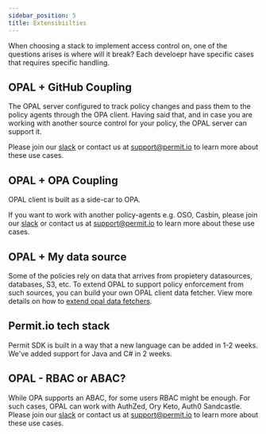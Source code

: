 ```yaml
---
sidebar_position: 5
title: Extensibiilties
---
```


When choosing a stack to implement access control on, one of the questions arises is where will it break? 
Each develoepr have specific cases that requires specific handling.

## OPAL + GitHub Coupling

The OPAL server configured to track policy changes and pass them to the policy agents through the OPA client.
Having said that, and in case you are working with another source control for your policy, the OPAL server can support it.

Please join our [slack](https://bit.ly/opal-slack) or contact us at [support@permit.io](mailto:support@permit.io) to learn more about these use cases.

## OPAL + OPA Coupling

OPAL client is built as a side-car to OPA.

If you want to work with another policy-agents e.g. OSO, Casbin, please join our [slack](https://bit.ly/opal-slack) or contact us at [support@permit.io](mailto:support@permit.io) to learn more about these use cases.

## OPAL + My data source
Some of the policies rely on data that arrives from propietery datasources, databases, S3, etc.
To extend OPAL to support policy enforcement from such sources, you can build your own OPAL client data fetcher.
View more details on how to [extend opal data fetchers](https://github.com/permitio/opal/blob/master/docs/HOWTO/write_your_own_fetch_provider.md).

## Permit.io tech stack
Permit SDK is built in a way that a new language can be added in 1-2 weeks. 
We've added support for Java and C# in 2 weeks.

## OPAL - RBAC or ABAC?
While OPA supports an ABAC, for some users RBAC might be enough.
For such cases, OPAL can work with AuthZed, Ory Keto, Auth0 Sandcastle.
Please join our [slack](https://bit.ly/opal-slack) or contact us at [support@permit.io](mailto:support@permit.io) to learn more about these use cases. 